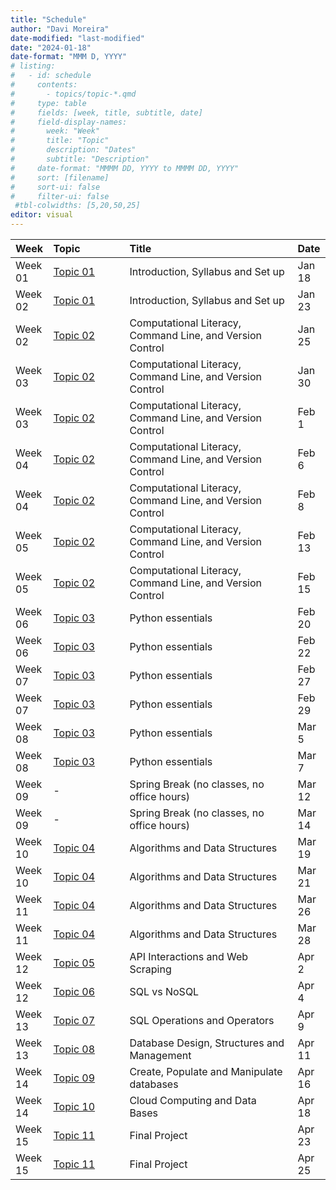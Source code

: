 ```yaml
---
title: "Schedule"
author: "Davi Moreira"
date-modified: "last-modified"
date: "2024-01-18"
date-format: "MMM D, YYYY"
# listing:
#   - id: schedule
#     contents:
#       - topics/topic-*.qmd
#     type: table
#     fields: [week, title, subtitle, date]
#     field-display-names:
#       week: "Week"
#       title: "Topic"
#       description: "Dates"
#       subtitle: "Description"
#     date-format: "MMMM DD, YYYY to MMMM DD, YYYY"
#     sort: [filename]
#     sort-ui: false
#     filter-ui: false
 #tbl-colwidths: [5,20,50,25]
editor: visual
---
```



| Week    | Topic    | Title                                      | Date    |
|:--------|:-------------------|:-------------------------------------------|:--------|
| Week 01 | [Topic 01](./topics-pages/page-topic-01.qmd) | Introduction, Syllabus and Set up   | Jan 18  |
| Week 02 | [Topic 01](./topics-pages/page-topic-01.qmd) | Introduction, Syllabus and Set up   | Jan 23  |
| Week 02 | [Topic 02](./topics-pages/page-topic-02.qmd)  | Computational Literacy, Command Line, and Version Control                            | Jan 25  |
| Week 03 | [Topic 02](./topics-pages/page-topic-02.qmd)  | Computational Literacy, Command Line, and Version Control | Jan 30  |
| Week 03 | [Topic 02](./topics-pages/page-topic-02.qmd)  | Computational Literacy, Command Line, and Version Control                            | Feb 1   |
| Week 04 | [Topic 02](./topics-pages/page-topic-02.qmd)  | Computational Literacy, Command Line, and Version Control                        | Feb 6   |
| Week 04 | [Topic 02](./topics-pages/page-topic-02.qmd)  | Computational Literacy, Command Line, and Version Control                        | Feb 8   |
| Week 05 | [Topic 02](./topics-pages/page-topic-02.qmd)  | Computational Literacy, Command Line, and Version Control          | Feb 13  |
| Week 05 | [Topic 02](./topics-pages/page-topic-02.qmd)  | Computational Literacy, Command Line, and Version Control          | Feb 15  |
| Week 06 | [Topic 03](./topics-pages/page-topic-04.qmd)  | Python essentials  | Feb 20  |
| Week 06 | [Topic 03](./topics-pages/page-topic-04.qmd)  | Python essentials  | Feb 22  |
| Week 07 | [Topic 03](./topics-pages/page-topic-04.qmd)  | Python essentials  | Feb 27  |
| Week 07 | [Topic 03](./topics-pages/page-topic-04.qmd)  | Python essentials  | Feb 29  |
| Week 08 | [Topic 03](./topics-pages/page-topic-04.qmd)  | Python essentials  | Mar 5   |
| Week 08 | [Topic 03](./topics-pages/page-topic-04.qmd)  | Python essentials  | Mar 7   |
| Week 09 | -        | Spring Break (no classes, no office hours) | Mar 12  |
| Week 09 | -        | Spring Break (no classes, no office hours) | Mar 14  |
| Week 10 | [Topic 04](./topics-pages/page-topic-04.qmd)  | Algorithms and Data Structures | Mar 19  |
| Week 10 | [Topic 04](./topics-pages/page-topic-04.qmd)  | Algorithms and Data Structures | Mar 21  |
| Week 11 | [Topic 04](./topics-pages/page-topic-04.qmd)  | Algorithms and Data Structures | Mar 26  |
| Week 11 | [Topic 04](./topics-pages/page-topic-04.qmd)  | Algorithms and Data Structures | Mar 28  |
| Week 12 | [Topic 05](./topics-pages/page-topic-05.qmd)  | API Interactions and Web Scraping | Apr 2 |
| Week 12 | [Topic 06](./topics-pages/page-topic-06.qmd)  | SQL vs NoSQL  | Apr 4   |
| Week 13 | [Topic 07](./topics-pages/page-topic-07.qmd)  | SQL Operations and Operators             | Apr 9   |
| Week 13 | [Topic 08](./topics-pages/page-topic-08.qmd)  | Database Design, Structures and Management             | Apr 11  |
| Week 14 | [Topic 09](./topics-pages/page-topic-09.qmd)  | Create, Populate and Manipulate databases             | Apr 16  |
| Week 14 | [Topic 10](./topics-pages/page-topic-10.qmd)  | Cloud Computing and Data Bases             | Apr 18  |
| Week 15 | [Topic 11](./topics-pages/page-topic-11.qmd)  | Final Project                              | Apr 23  |
| Week 15 | [Topic 11](./topics-pages/page-topic-11.qmd)  | Final Project                              | Apr 25  |